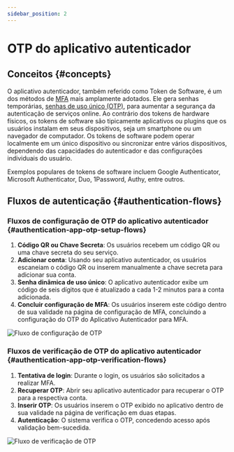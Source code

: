 ```yaml
---
sidebar_position: 2
---
```



# OTP do aplicativo autenticador

## Conceitos \{#concepts}

O aplicativo autenticador, também referido como Token de Software, é um dos métodos de [MFA](https://auth.wiki/mfa) mais amplamente adotados. Ele gera senhas temporárias, [senhas de uso único (OTP)](https://auth.wiki/otp), para aumentar a segurança da autenticação de serviços online. Ao contrário dos tokens de hardware físicos, os tokens de software são tipicamente aplicativos ou plugins que os usuários instalam em seus dispositivos, seja um smartphone ou um navegador de computador. Os tokens de software podem operar localmente em um único dispositivo ou sincronizar entre vários dispositivos, dependendo das capacidades do autenticador e das configurações individuais do usuário.

Exemplos populares de tokens de software incluem Google Authenticator, Microsoft Authenticator, Duo, 1Password, Authy, entre outros.

## Fluxos de autenticação \{#authentication-flows}

### Fluxos de configuração de OTP do aplicativo autenticador \{#authentication-app-otp-setup-flows}

1. **Código QR ou Chave Secreta**: Os usuários recebem um código QR ou uma chave secreta do seu serviço.
2. **Adicionar conta**: Usando seu aplicativo autenticador, os usuários escaneiam o código QR ou inserem manualmente a chave secreta para adicionar sua conta.
3. **Senha dinâmica de uso único**: O aplicativo autenticador exibe um código de seis dígitos que é atualizado a cada 1-2 minutos para a conta adicionada.
4. **Concluir configuração de MFA**: Os usuários inserem este código dentro de sua validade na página de configuração de MFA, concluindo a configuração do OTP do Aplicativo Autenticador para MFA.

<img src={otpSetUpFlowImage} alt="Fluxo de configuração de OTP" />

### Fluxos de verificação de OTP do aplicativo autenticador \{#authentication-app-otp-verification-flows}

1. **Tentativa de login**: Durante o login, os usuários são solicitados a realizar MFA.
2. **Recuperar OTP**: Abrir seu aplicativo autenticador para recuperar o OTP para a respectiva conta.
3. **Inserir OTP**: Os usuários inserem o OTP exibido no aplicativo dentro de sua validade na página de verificação em duas etapas.
4. **Autenticação**: O sistema verifica o OTP, concedendo acesso após validação bem-sucedida.

<img src={otpVerificationFlowImage} alt="Fluxo de verificação de OTP" />
